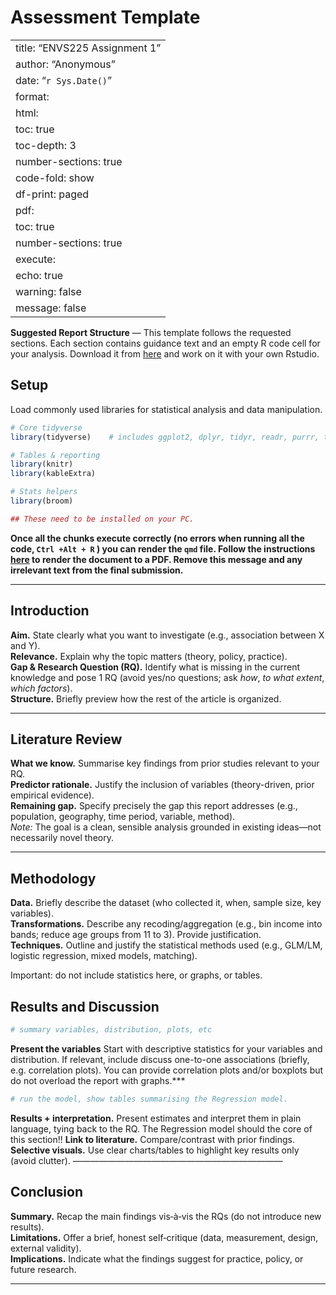# Assessment Template {.unnumbered}

---
title: "ENVS225 Assignment 1"
author: "Anonymous"
date: "`r Sys.Date()`"
format:
  html:
    toc: true
    toc-depth: 3
    number-sections: true
    code-fold: show
    df-print: paged
  pdf:
    toc: true
    number-sections: true
execute:
  echo: true
  warning: false
  message: false
---

**Suggested Report Structure** — This template follows the requested sections. Each section contains guidance text and an empty R code cell for your analysis. Download it from [here](https://raw.githubusercontent.com/GDSL-UL/stats/main/general/reportTemplate.qmd) and work on it with your own Rstudio.

## Setup

Load commonly used libraries for statistical analysis and data manipulation.

```r
# Core tidyverse
library(tidyverse)    # includes ggplot2, dplyr, tidyr, readr, purrr, tibble, stringr, forcats

# Tables & reporting
library(knitr)
library(kableExtra)

# Stats helpers
library(broom)

## These need to be installed on your PC.
```

::: {style="red"}
**Once all the chunks execute correctly (no errors when running all the code, `Ctrl +Alt + R` ) you can render the `qmd` file. Follow the instructions [here](https://gdsl-ul.github.io/stats/general/howSubmit.html) to render the document to a PDF. Remove this message and any irrelevant text from the final submission.**
:::

------------------------------------------------------------------------

## Introduction

**Aim.** State clearly what you want to investigate (e.g., association between X and Y).\
**Relevance.** Explain why the topic matters (theory, policy, practice).\
**Gap & Research Question (RQ).** Identify what is missing in the current knowledge and pose 1 RQ (avoid yes/no questions; ask *how*, *to what extent*, *which factors*).\
**Structure.** Briefly preview how the rest of the article is organized.

------------------------------------------------------------------------

## Literature Review

**What we know.** Summarise key findings from prior studies relevant to your RQ.\
**Predictor rationale.** Justify the inclusion of variables (theory-driven, prior empirical evidence).\
**Remaining gap.** Specify precisely the gap this report addresses (e.g., population, geography, time period, variable, method).\
*Note:* The goal is a clean, sensible analysis grounded in existing ideas—not necessarily novel theory.

------------------------------------------------------------------------

## Methodology

**Data.** Briefly describe the dataset (who collected it, when, sample size, key variables).\
**Transformations.** Describe any recoding/aggregation (e.g., bin income into bands; reduce age groups from 11 to 3). Provide justification.\
**Techniques.** Outline and justify the statistical methods used (e.g., GLM/LM, logistic regression, mixed models, matching).

Important: do not include statistics here, or graphs, or tables.

## Results and Discussion

```r
# summary variables, distribution, plots, etc
```

**Present the variables** Start with descriptive statistics for your variables and distribution. If relevant, include discuss one-to-one associations (briefly, e.g. correlation plots). You can provide correlation plots and/or boxplots but do not overload the report with graphs.\*\*\*

```r
# run the model, show tables summarising the Regression model.
```

**Results + interpretation.** Present estimates and interpret them in plain language, tying back to the RQ. The Regression model should the core of this section!! **Link to literature.** Compare/contrast with prior findings. **Selective visuals.** Use clear charts/tables to highlight key results only (avoid clutter). ------------------------------------------------------------------------

## Conclusion

**Summary.** Recap the main findings vis‑à‑vis the RQs (do not introduce new results).\
**Limitations.** Offer a brief, honest self‑critique (data, measurement, design, external validity).\
**Implications.** Indicate what the findings suggest for practice, policy, or future research.

------------------------------------------------------------------------

## 
